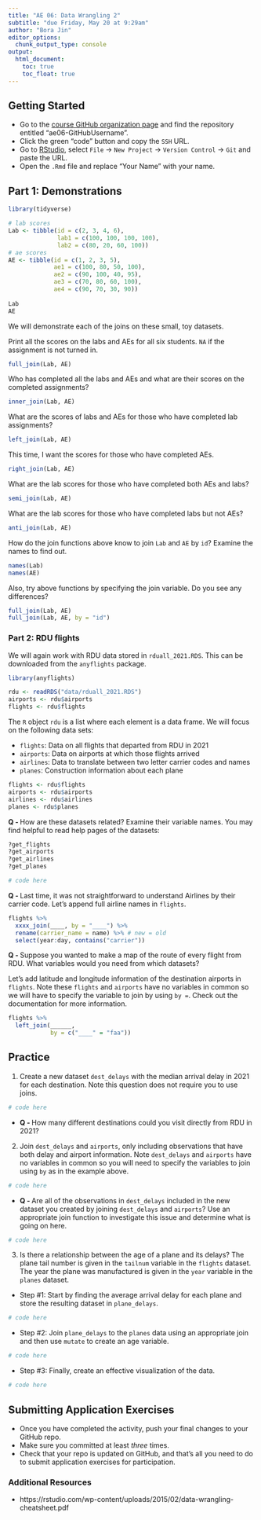 ```yaml
---
title: "AE 06: Data Wrangling 2"
subtitle: "due Friday, May 20 at 9:29am"
author: "Bora Jin"
editor_options:
  chunk_output_type: console
output: 
  html_document: 
    toc: true
    toc_float: true
---
```


## Getting Started 

- Go to the [course GitHub organization page](https://github.com/sta199-summer22) and find the repository entitled "ae06-GitHubUsername".
- Click the green "code" button and copy the `SSH` URL.
- Go to [RStudio](https://cmgr.oit.duke.edu/containers), select `File` $\rightarrow$ `New Project` $\rightarrow$ `Version Control` $\rightarrow$ `Git` and paste the URL.
- Open the `.Rmd` file and replace "Your Name" with your name. 

## Part 1: Demonstrations 

```r
library(tidyverse)
```

```r
# lab scores
Lab <- tibble(id = c(2, 3, 4, 6),
              lab1 = c(100, 100, 100, 100), 
              lab2 = c(80, 20, 60, 100))
# ae scores
AE <- tibble(id = c(1, 2, 3, 5),
             ae1 = c(100, 80, 50, 100), 
             ae2 = c(90, 100, 40, 95),  
             ae3 = c(70, 80, 60, 100), 
             ae4 = c(90, 70, 30, 90))
            
Lab
AE
```

We will demonstrate each of the joins on these small, toy datasets. 

Print all the scores on the labs and AEs for all six students. `NA` if the assignment is not turned in. 

```r
full_join(Lab, AE)
```

Who has completed all the labs and AEs and what are their scores on the completed assignments?

```r
inner_join(Lab, AE)
```

What are the scores of labs and AEs for those who have completed lab assignments?  

```r
left_join(Lab, AE)
```

This time, I want the scores for those who have completed AEs. 

```r
right_join(Lab, AE)
```

What are the lab scores for those who have completed both AEs and labs?

```r
semi_join(Lab, AE)
```

What are the lab scores for those who have completed labs but not AEs?

```r
anti_join(Lab, AE)
```

How do the join functions above know to join `Lab` and `AE` by `id`? Examine the names to find out.

```r
names(Lab)
names(AE)
```

Also, try above functions by specifying the join variable. Do you see any differences? 

```r
full_join(Lab, AE)
full_join(Lab, AE, by = "id")
```

### Part 2: RDU flights

We will again work with RDU data stored in `rduall_2021.RDS`. This can be downloaded from the `anyflights` package. 

```r
library(anyflights)
```

```r
rdu <- readRDS("data/rduall_2021.RDS")
airports <- rdu$airports
flights <- rdu$flights
```

The `R` object `rdu` is a list where each element is a data frame. We will focus on the following data sets: 

- `flights`: Data on all flights that departed from RDU in 2021
- `airports`: Data on airports at which those flights arrived
- `airlines`: Data to translate between two letter carrier codes and names
- `planes`: Construction information about each plane

```r
flights <- rdu$flights
airports <- rdu$airports
airlines <- rdu$airlines
planes <- rdu$planes
```

**Q - ** How are these datasets related? Examine their variable names. You may find helpful to read help pages of the datasets:

```r
?get_flights
?get_airports
?get_airlines
?get_planes
```

```r
# code here
```

**Q - ** Last time, it was not straightforward to understand Airlines by their carrier code. Let's append full airline names in `flights`. 

```r
flights %>% 
  xxxx_join(____, by = "____") %>%
  rename(carrier_name = name) %>% # new = old
  select(year:day, contains("carrier")) 
```

**Q - ** Suppose you wanted to make a map of the route of every flight from RDU. What variables would you need from which datasets?

Let's add latitude and longitude information of the destination airports in `flights`. Note these `flights` and `airports` have no variables in common so we will have to specify the variable to join by using `by = `. Check out the documentation for more information.

```r
flights %>% 
  left_join(______, 
            by = c("____" = "faa"))
```

## Practice

(1) Create a new dataset `dest_delays` with the median arrival delay in 2021 for each destination. Note this question does not require you to use joins.

```r
# code here
```

  - **Q - ** How many different destinations could you visit directly from RDU in 2021? 

(2) Join `dest_delays` and `airports`, only including observations that have both delay and airport information. Note `dest_delays` and `airports` have no variables in common so you will need to specify the variables to join using `by` as in the example above.

```r
# code here
```

  - **Q - ** Are all of the observations in `dest_delays` included in the new dataset you created by joining `dest_delays` and `airports`? Use an appropriate join function to investigate this issue and determine what is going on here.

```r
# code here
```

(3) Is there a relationship between the age of a plane and its delays? The plane tail number is given in the `tailnum` variable in the `flights` dataset. The year the plane was manufactured is given in the `year` variable in the `planes` dataset. 

  - Step #1: Start by finding the average arrival delay for each plane and store the resulting dataset in `plane_delays`.

```r
# code here
```

  - Step #2: Join `plane_delays` to the `planes` data using an appropriate join and then use `mutate` to create an age variable. 

```r
# code here
```

  - Step #3: Finally, create an effective visualization of the data.

```r
# code here
```

## Submitting Application Exercises

- Once you have completed the activity, push your final changes to your GitHub repo. 
- Make sure you committed at least *three* times. 
- Check that your repo is updated on GitHub, and that’s all you need to do to submit application exercises for participation.

### Additional Resources

- https://rstudio.com/wp-content/uploads/2015/02/data-wrangling-cheatsheet.pdf